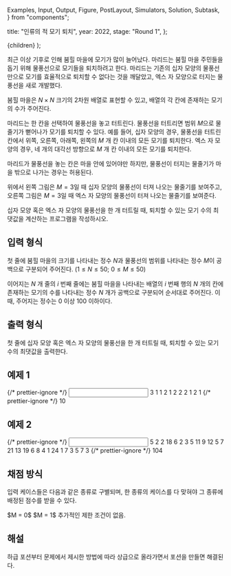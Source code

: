   Examples,
  Input,
  Output,
  Figure,
  PostLayout,
  Simulators,
  Solution,
  Subtask,
} from "components";

  title: "인류의 적 모기 퇴치",
  year: 2022,
  stage: "Round 1",
};

  <PostLayout meta={meta}>{children}</PostLayout>
);

최근 이상 기후로 인해 붐힐 마을에 모기가 많이 늘어났다.
마리드는 붐힐 마을 주민들을 돕기 위해 물풍선으로 모기들을
퇴치하려고 한다. 마리드는 기존의 십자 모양의 물풍선만으로
모기를 효율적으로 퇴치할 수 없다는 것을 깨달았고,
엑스 자 모양으로 터지는 물풍선을 새로 개발했다.

붐힐 마을은 $N \times N$ 크기의 $2$차원 배열로 표현할 수 있고,
배열의 각 칸에 존재하는 모기의 수가 주어진다.
 
마리드는 한 칸을 선택하여 물풍선을 놓고 터트린다.
물풍선을 터트리면 범위 $M$으로 물줄기가 뻗어나가
모기를 퇴치할 수 있다. 예를 들어, 십자 모양의 경우,
물풍선을 터트린 칸에서 위쪽, 오른쪽, 아래쪽, 왼쪽의
$M$ 개 칸 이내의 모든 모기를 퇴치한다. 엑스 자 모양의 경우,
네 개의 대각선 방향으로 $M$ 개 칸 이내의 모든 모기를 퇴치한다.

마리드가 물풍선을 놓는 칸은 마을 안에 있어야만 하지만,
물풍선이 터지는 물줄기가 마을 밖으로 나가는 경우는 허용된다.

<div style={{ display: "flex" }}>
  <Figure
    src="/2022/mos1-9f3cfbbec2ec.png"
    width={400}
  />
  <Figure
    src="/2022/mos2-ad3ec0692396.png"
    width={400}
  />
</div>

위에서 왼쪽 그림은 $M = 3$일 때 십자 모양의 물풍선이 터져 나오는 물줄기를 보여주고,
오른쪽 그림은 $M = 3$일 때 엑스 자 모양의 물풍선이 터져 나오는 물줄기를 보여준다.

십자 모양 혹은 엑스 자 모양의 물풍선을 한 개 터트릴 때,
퇴치할 수 있는 모기 수의 최댓값을 계산하는 프로그램을
작성하시오.


## 입력 형식

첫 줄에 붐힐 마을의 크기를 나타내는 정수 $N$과
물풍선의 범위를 나타내는 정수 $M$이 공백으로 구분되어
주어진다. ($1 \le N \le 50;$ $0 \le M \le 50$)

이어지는 $N$ 개 줄의 $i$ 번째 줄에는 붐힐 마을을 나타내는
배열의 $i$ 번째 행의 $N$ 개의 칸에 존재하는 모기의 수를
나타내는 정수 $N$ 개가 공백으로 구분되어 순서대로 주어진다.
이때, 주어지는 정수는 $0$ 이상 $100$ 이하이다. 

## 출력 형식

첫 줄에 십자 모양 혹은 엑스 자 모양의 물풍선을 한 개 터트릴 때,
퇴치할 수 있는 모기 수의 최댓값을 출력한다.

## 예제 1

<Examples>
  {/* prettier-ignore */}
  <Input>
3 1
1 2 1
2 2 2
1 2 1
  </Input>
  {/* prettier-ignore */}
  <Output>
10
  </Output>
</Examples>

## 예제 2

<Examples>
  {/* prettier-ignore */}
  <Input>
5 2
2 18 6 2 3
5 11 9 12 5
7 21 13 19 6
8 4 1 24 1
7 3 5 7 3
  </Input>
  {/* prettier-ignore */}
  <Output>
104
  </Output>
</Examples>


## 채점 방식

입력 케이스들은 다음과 같은 종류로 구별되며, 한 종류의 케이스를 다 맞혀야 그 종류에 배정된 점수를 받을 수 있다.

<Subtask index={1} score={23}>
  $M = 0$
</Subtask>
<Subtask index={2} score={61}>
  $M = 1$
</Subtask>
<Subtask index={3} score={116}>
  추가적인 제한 조건이 없음.
</Subtask>

## 해설

<Solution>
하급 포션부터 문제에서 제시한 방법에 따라 상급으로 올라가면서 포션을 만들면 해결된다.
</Solution>
